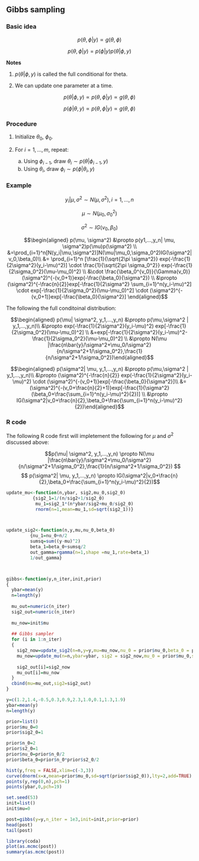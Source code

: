 ## Gibbs sampling

### Basic idea

$$p(\theta, \phi|y) \propto g(\theta, \phi)$$

$$p(\theta, \phi|y) = p(\phi |y)p(\theta| \phi,y)$$


__Notes__

(1) $p(\theta| \phi,y)$ is called the full conditional for theta. 

(2) We can update one parameter at a time. 


$$p(\theta| \phi,y) \propto p(\theta, \phi|y) \propto g(\theta, \phi)$$

$$p(\phi| \theta,y) \propto p(\theta, \phi|y) \propto g(\theta, \phi)$$


### Procedure

(1) Initialize $\theta_0$, $\phi_0$.

(2) For $i=1,..., m$, repeat:

     (a) Using $\phi_{i-1}$, draw $\theta_i \sim p(\theta|\phi_{i-1},y)$
     (b) Using $\theta_i$, draw $\phi_i \sim p(\phi|\theta_i,y)$
     
### Example

$$y_i|\mu, \sigma^2 \sim N(\mu, \sigma^2),i = 1, ...,n$$

$$\mu \sim N(\mu_0,\sigma_0^2)$$

$$\sigma^2 \sim IG(v_0,\beta_0)$$

$$\begin{aligned} p(\mu, \sigma^2) &\propto p(y1,...,y_n| \mu, \sigma^2)p(\mu)p(\sigma^2) \\ &=\prod_{i=1}^n[N(y_i|\mu,\sigma^2)]N(\mu|\mu_0,\sigma_0^2)IG(\sigma^2|v_0,\beta_0)\\ &= \prod_{i=1}^n [\frac{1}{\sqrt{2\pi \sigma^2}} exp(-\frac{1}{2\sigma^2}(y_i-\mu)^2)] \cdot \frac{1}{\sqrt{2\pi \sigma_0^2}} exp(-\frac{1}{2\sigma_0^2}(\mu-\mu_0)^2) \\ &\cdot \frac{\beta_0^{v_0}}{\Gamma(v_0)}(\sigma^2)^{-(v_0+1)}exp(-\frac{\beta_0}{\sigma^2}) \\ &\propto (\sigma^2)^{-\frac{n}{2}}exp[-\frac{1}{2\sigma^2} \sum_{i=1}^n(y_i-\mu)^2] \cdot exp[-\frac{1}{2\sigma_0^2}(\mu-\mu_0)^2] \cdot (\sigma^2)^{-(v_0+1)}exp[-\frac{\beta_0}{\sigma^2}] \end{aligned}$$ 


The following the full conditoinal distribution:

$$\begin{aligned} p(\mu| \sigma^2, y_1,...,y_n) &\propto p(\mu,\sigma^2 | y_1,...,y_n)\\ &\propto  exp(-\frac{1}{2\sigma^2}(y_i-\mu)^2) exp[-\frac{1}{2\sigma_0^2}(\mu-\mu_0)^2] \\ &=exp[-\frac{1}{2\sigma^2}(y_i-\mu)^2-\frac{1}{2\sigma_0^2}(\mu-\mu_0)^2] \\ &\propto N(\mu |\frac{n\bar{y}/\sigma^2+\mu_0/\sigma^2}{n/\sigma^2+1/\sigma_0^2},\frac{1}{n/\sigma^2+1/\sigma_0^2})\end{aligned}$$



$$\begin{aligned} p(\sigma^2| \mu, y_1,...,y_n) &\propto p(\mu,\sigma^2 | y_1,...,y_n)\\ &\propto  (\sigma^2)^{-\frac{n}{2}} exp(-\frac{1}{2\sigma^2}(y_i-\mu)^2) \cdot (\sigma^2)^{-(v_0+1)}exp[-\frac{\beta_0}{\sigma^2}]\\ &= (\sigma^2)^{-(v_0+\frac{n}{2}+1)}exp[-\frac{1}{\sigma^2}(\beta_0+\frac{\sum_{i=1}^n(y_i-\mu)^2}{2})] \\ &\propto IG(\sigma^2|v_0+\frac{n}{2},\beta_0+\frac{\sum_{i=1}^n(y_i-\mu)^2}{2})\end{aligned}$$


### R code

The following R code first will impletement the following for $\mu$ and $\sigma^2$ discussed above:

$$p(\mu| \sigma^2, y_1,...,y_n) \propto  N(\mu |\frac{n\bar{y}/\sigma^2+\mu_0/\sigma^2}{n/\sigma^2+1/\sigma_0^2},\frac{1}{n/\sigma^2+1/\sigma_0^2}) $$
$$ p(\sigma^2| \mu, y_1,...,y_n)  \propto IG(\sigma^2|v_0+\frac{n}{2},\beta_0+\frac{\sum_{i=1}^n(y_i-\mu)^2}{2})$$


```R

update_mu<-function(n,ybar, sig2,mu_0,sig2_0)
          {sig2_1=1/(n/sig2+1/sig2_0)
           mu_1=sig2_1*(n*ybar/sig2+mu_0/sig2_0)
           rnorm(n=1,mean=mu_1,sd=sqrt(sig2_1))}



update_sig2<-function(n,y,mu,nu_0,beta_0)
         {nu_1=nu_0+n/2
         sumsq=sum((y-mu)^2)
         beta_1=beta_0+sumsq/2
         out_gamma=rgamma(n=1,shape =nu_1,rate=beta_1)
         1/out_gamma}



gibbs<-function(y,n_iter,init,prior)
{
  ybar=mean(y)
  n=length(y)
  
  mu_out=numeric(n_iter)
  sig2_out=numeric(n_iter)
  
  mu_now=init$mu
  
  ## Gibbs sampler
  for (i in 1:n_iter)
  {
    sig2_now=update_sig2(n=n,y=y,mu=mu_now,nu_0 = prior$nu_0,beta_0 = prior$beta_0)
    mu_now=update_mu(n=n,ybar=ybar, sig2 = sig2_now,mu_0 = prior$mu_0,sig2_0 = prior$sig2_0)
    
    sig2_out[i]=sig2_now
    mu_out[i]=mu_now
  }
  cbind(mu=mu_out,sig2=sig2_out)
}

y=c(1.2,1.4,-0.5,0.3,0.9,2.3,1.0,0.1,1.3,1.9)
ybar=mean(y)
n=length(y)

prior=list()
prior$mu_0=0
prior$sig2_0=1

prior$n_0=2
prior$s2_0=1
prior$nu_0=prior$n_0/2
prior$beta_0=prior$n_0*prior$s2_0/2

hist(y,freq = FALSE,xlim=c(-3,3))
curve(dnorm(x=x,mean=prior$mu_0,sd=sqrt(prior$sig2_0)),lty=2,add=TRUE)
points(y,rep(0,n),pch=1)
points(ybar,0,pch=19)

set.seed(53)
init=list()
init$mu=0

post=gibbs(y=y,n_iter = 1e3,init=init,prior=prior)
head(post)
tail(post)

library(coda)
plot(as.mcmc(post))
summary(as.mcmc(post))

  
```